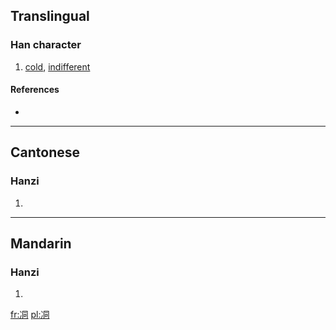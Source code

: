 ==Translingual==

===Han character===
{{Han char|rn=15|rad=冫|as=06|sn=8|four=|canj=戈一月一口 (IMBMR)}}

# [[cold]], [[indifferent]]

====References====
* {{Han ref|kx=0132.090|hdz=10297.040|uh=34CA|ud=13514}}

----

==Cantonese==

===Hanzi===
{{yue-hanzi|jyut=|y=[[dung6]]}}

# {{defn|Cantonese|sort=冫06}}

----

==Mandarin==

===Hanzi===
{{cmn-hanzi|pin=[[dòng]] ([[dong4]])|wg=[[tung]]<sup>4</sup>}}

# {{defn|Mandarin|sort=冫06}}

[[fr:㓊]]
[[pl:㓊]]